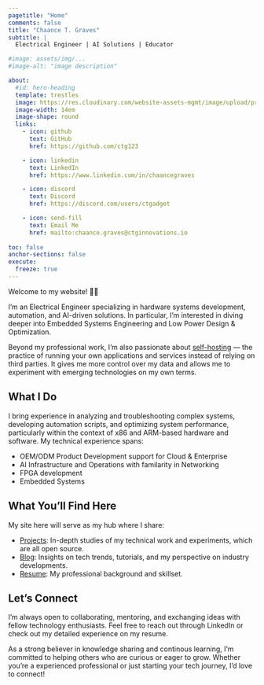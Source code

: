 ```yaml
---
pagetitle: "Home"
comments: false
title: "Chaance T. Graves"
subtitle: |
  Electrical Engineer | AI Solutions | Educator

#image: assets/img/...
#image-alt: "image description"

about:
  #id: hero-heading
  template: trestles
  image: https://res.cloudinary.com/website-assets-mgmt/image/upload/profile_pic_transparent_-_head_jspi9i.png
  image-width: 14em
  image-shape: round
  links:
    - icon: github
      text: GitHub
      href: https://github.com/ctg123

    - icon: linkedin
      text: LinkedIn
      href: https://www.linkedin.com/in/chaancegraves

    - icon: discord
      text: Discord
      href: https://discord.com/users/ctgadget

    - icon: send-fill
      text: Email Me
      href: mailto:chaance.graves@ctginnovations.io
   
toc: false
anchor-sections: false
execute: 
  freeze: true
---
```


::: {.column-page}

Welcome to my website! 👋🏾

I'm an Electrical Engineer specializing in hardware systems development, automation, and AI-driven solutions. In particular, I'm interested in diving deeper into Embedded Systems Engineering and Low Power Design & Optimization.

Beyond my professional work, I’m also passionate about [self-hosting](https://www.reddit.com/r/selfhosted/) — the practice of running your own applications and services instead of relying on third parties. It gives me more control over my data and allows me to experiment with emerging technologies on my own terms.

## What I Do

I bring experience in analyzing and troubleshooting complex systems, developing automation scripts, and optimizing system performance, particularly within the context of x86 and ARM-based hardware and software. My technical experience spans:

- OEM/ODM Product Development support for Cloud & Enterprise
- AI Infrastructure and Operations with familarity in Networking
- FPGA development
- Embedded Systems

## What You'll Find Here

My site here will serve as my hub where I share:

- [Projects](projects.html): In-depth studies of my technical work and experiments, which are all open source.
- [Blog](blog.html): Insights on tech trends, tutorials, and my perspective on industry developments.
- [Resume](https://resume.chaancegraves.com): My professional background and skillset.

## Let's Connect

I'm always open to collaborating, mentoring, and exchanging ideas with fellow technology enthusiasts. Feel free to reach out through LinkedIn or check out my detailed experience on my resume.

As a strong believer in knowledge sharing and continous learning, I'm committed to helping others who are curious or eager to grow. Whether you're a experienced professional or just starting your tech journey, I'd love to connect!

:::
